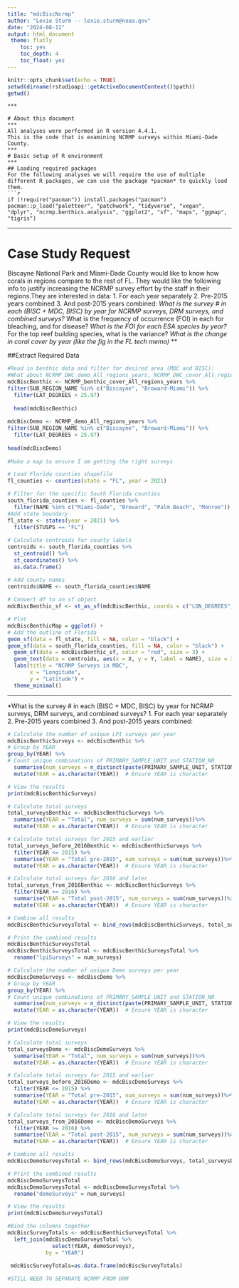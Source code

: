 ```yaml
---
title: "mdcBiscNcrmp"
author: "Lexie Sturm -- lexie.sturm@noaa.gov"
date: "2024-08-12"
output: html_document
 theme: flatly
    toc: yes
    toc_depth: 4
    toc_float: yes
---
```


```r
knitr::opts_chunk$set(echo = TRUE)
setwd(dirname(rstudioapi::getActiveDocumentContext()$path))
getwd()
```

```
***

# About this document
***  
All analyses were performed in R version 4.4.1. 
This is the code that is examining NCRMP surveys within Miami-Dade County.
***
# Basic setup of R environment
***
## Loading required packages
For the following analyses we will require the use of multiple different R packages, we can use the package *pacman* to quickly load them.
```r

if (!require("pacman")) install.packages("pacman")
pacman::p_load("paletteer", "patchwork", "tidyverse", "vegan",  "dplyr", "ncrmp.benthics.analysis", "ggplot2", "sf", "maps", "ggmap", "tigris")

```

***
# Case Study Request
Biscayne National Park and Miami-Dade County would like to know how corals in regions compare to the rest of FL. They would like the following info to justify increasing the NCRMP survey effort by the staff in their regions.They are interested in data:
1. For each year separately
2. Pre-2015 years combined
3. And post-2015 years combined:
*What is the survey # in each (BISC + MDC, BISC) by year for NCRMP surveys, DRM surveys, and combined surveys?
*What is the frequency of occurrence (FOI) in each for bleaching, and for disease?
*What is the FOI for each ESA species by year?
*For the top reef building species, what is the variance?
*What is the change in coral cover by year (like the fig in the FL tech memo)
***

##Extract Required Data
```r
#Read in benthic data and filter for desired area (MDC and BISC):
#What about NCRMP_DWC_demo_All_regions_years, NCRMP_DWC_cover_All_regions_years?
mdcBiscBenthic <- NCRMP_benthic_cover_All_regions_years %>%
filter(SUB_REGION_NAME %in% c("Biscayne", "Broward-Miami")) %>%
  filter(LAT_DEGREES < 25.97)
  
  head(mdcBiscBenthic) 
  
mdcBiscDemo <- NCRMP_demo_All_regions_years %>%
filter(SUB_REGION_NAME %in% c("Biscayne", "Broward-Miami")) %>%
  filter(LAT_DEGREES < 25.97) 
  
head(mdcBiscDemo)  
 
#Make a map to ensure I am getting the right surveys  

# Load Florida counties shapefile
fl_counties <- counties(state = "FL", year = 2021)

# Filter for the specific South Florida counties
south_florida_counties <- fl_counties %>%
  filter(NAME %in% c("Miami-Dade", "Broward", "Palm Beach", "Monroe"))
#Add state boundary
fl_state <- states(year = 2021) %>%
  filter(STUSPS == "FL")
  
# Calculate centroids for county labels
centroids <- south_florida_counties %>%
  st_centroid() %>%
  st_coordinates() %>%
  as.data.frame()

# Add county names
centroids$NAME <- south_florida_counties$NAME  
  
# Convert df to an sf object
mdcBiscBenthic_sf <- st_as_sf(mdcBiscBenthic, coords = c("LON_DEGREES", "LAT_DEGREES"), crs = 4326)

# Plot
mdcBiscBenthicMap = ggplot() +
# Add the outline of Florida
geom_sf(data = fl_state, fill = NA, color = "black") +
geom_sf(data = south_florida_counties, fill = NA, color = "black") +
  geom_sf(data = mdcBiscBenthic_sf, color = "red", size = 3) +
  geom_text(data = centroids, aes(x = X, y = Y, label = NAME), size = 3, color = "blue") +
  labs(title = "NCRMP Surveys in MDC",
       x = "Longitude",
       y = "Latitude") +
  theme_minimal()

```

***
*What is the survey # in each (BISC + MDC, BISC) by year for NCRMP surveys, DRM surveys, and combined surveys?
1. For each year separately
2. Pre-2015 years combined
3. And post-2015 years combined:

```r

# Calculate the number of unique LPI surveys per year
mdcBiscBenthicSurveys <- mdcBiscBenthic %>%
# Group by YEAR
group_by(YEAR) %>%
# Count unique combinations of PRIMARY_SAMPLE_UNIT and STATION_NR
  summarise(num_surveys = n_distinct(paste(PRIMARY_SAMPLE_UNIT, STATION_NR, sep = "_")), .groups = 'drop')%>%
  mutate(YEAR = as.character(YEAR))  # Ensure YEAR is character

# View the results
print(mdcBiscBenthicSurveys)

# Calculate total surveys
total_surveysBenthic <- mdcBiscBenthicSurveys %>%
  summarise(YEAR = "Total", num_surveys = sum(num_surveys))%>%
  mutate(YEAR = as.character(YEAR))  # Ensure YEAR is character

# Calculate total surveys for 2015 and earlier
total_surveys_before_2016Benthic <- mdcBiscBenthicSurveys %>%
  filter(YEAR <= 2015) %>%
  summarise(YEAR = "Total pre-2015", num_surveys = sum(num_surveys))%>%
  mutate(YEAR = as.character(YEAR))  # Ensure YEAR is character

# Calculate total surveys for 2016 and later
total_surveys_from_2016Benthic <- mdcBiscBenthicSurveys %>%
  filter(YEAR >= 2016) %>%
  summarise(YEAR = "Total post-2015", num_surveys = sum(num_surveys))%>%
  mutate(YEAR = as.character(YEAR))  # Ensure YEAR is character

# Combine all results
mdcBiscBenthicSurveysTotal <- bind_rows(mdcBiscBenthicSurveys, total_surveysBenthic, total_surveys_before_2016Benthic, total_surveys_from_2016Benthic)

# Print the combined results
mdcBiscBenthicSurveysTotal
mdcBiscBenthicSurveysTotal <- mdcBiscBenthicSurveysTotal %>%
  rename("lpiSurveys" = num_surveys)

# Calculate the number of unique Demo surveys per year
mdcBiscDemoSurveys <- mdcBiscDemo %>%
# Group by YEAR
group_by(YEAR) %>%
# Count unique combinations of PRIMARY_SAMPLE_UNIT and STATION_NR
  summarise(num_surveys = n_distinct(paste(PRIMARY_SAMPLE_UNIT, STATION_NR, sep = "_")), .groups = 'drop')%>%
  mutate(YEAR = as.character(YEAR))  # Ensure YEAR is character

# View the results
print(mdcBiscDemoSurveys)

# Calculate total surveys
total_surveysDemo <- mdcBiscDemoSurveys %>%
  summarise(YEAR = "Total", num_surveys = sum(num_surveys))%>%
  mutate(YEAR = as.character(YEAR))  # Ensure YEAR is character

# Calculate total surveys for 2015 and earlier
total_surveys_before_2016Demo <- mdcBiscDemoSurveys %>%
  filter(YEAR <= 2015) %>%
  summarise(YEAR = "Total pre-2015", num_surveys = sum(num_surveys))%>%
  mutate(YEAR = as.character(YEAR))  # Ensure YEAR is character

# Calculate total surveys for 2016 and later
total_surveys_from_2016Demo <- mdcBiscDemoSurveys %>%
  filter(YEAR >= 2016) %>%
  summarise(YEAR = "Total post-2015", num_surveys = sum(num_surveys))%>%
  mutate(YEAR = as.character(YEAR))  # Ensure YEAR is character

# Combine all results
mdcBiscDemoSurveysTotal <- bind_rows(mdcBiscDemoSurveys, total_surveysDemo, total_surveys_before_2016Demo, total_surveys_from_2016Demo)

# Print the combined results
mdcBiscDemoSurveysTotal
mdcBiscDemoSurveysTotal <- mdcBiscDemoSurveysTotal %>%
  rename("demoSurveys" = num_surveys)

# View the results
print(mdcBiscDemoSurveysTotal)

#Bind the columns together
mdcBiscSurveyTotals <- mdcBiscBenthicSurveysTotal %>%
  left_join(mdcBiscDemoSurveysTotal %>% 
              select(YEAR, demoSurveys), 
            by = "YEAR")
            
 mdcBiscSurveyTotals=as.data.frame(mdcBiscSurveyTotals)           

#STILL NEED TO SEPARATE NCRMP FROM DRM

```